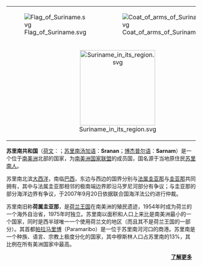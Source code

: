 {| border="0" cellpadding="2" cellspacing="1" align="left" style="margin-right: 1em"
|[[File:Flag_of_Suriname.svg|border]]
|[[File:Coat_of_arms_of_Suriname.svg|center]]
|-
| colspan="2" align="center" | [[Image:Suriname_in_its_region.svg|200px]] 
|}

'''苏里南共和国'''（[[荷文|荷文]]：'''{{lang|nl|Republiek Suriname}}'''；[[苏里南汤加语|苏里南汤加语]]：'''Sranan'''；[[博杰普尔语|博杰普尔语]]：'''Sarnam'''）是一个位于[[南美洲|南美洲]]北部的国家，为[[南美洲国家联盟|南美洲国家联盟]]的成员国，国名源于当地原住民[[苏里南人|苏里南人]]。

苏里南北滨[[大西洋|大西洋]]，南临[[巴西|巴西]]，东边与西边的国界分别与[[法属圭亚那|法属圭亚那]]与[[圭亚那|圭亚那]]共同拥有，其中与法属圭亚那相邻的极南端边界即沿马罗尼河部分有争议；与圭亚那的部分海洋边界有争议，于2007年9月20日依据联合国海洋法公约进行仲裁。

苏里南旧称'''荷属圭亚那'''，是[[荷兰王国|荷兰王国]]在南美洲的殖民遗迹，1954年时成为荷兰的一个海外自治省，1975年时独立。苏里南以面积和人口上来比是南美洲最小的一个国家，同时是西半球唯一一个使用荷兰文的地区（而且其不是荷兰王国的一部分）。其首都[[帕拉马里博|帕拉马里博]]（Paramaribo）是一位于苏里南河河口的商港。苏里南是一个种族、语言、宗教上极度分化的国家，其中穆斯林人口占苏里南的13%，其比例在所有美洲国家中最高。

<div class="noprint" style="text-align:right;margin-right:10px;margin-bottom:4px;">'''[[苏里南|了解更多]]'''</div>